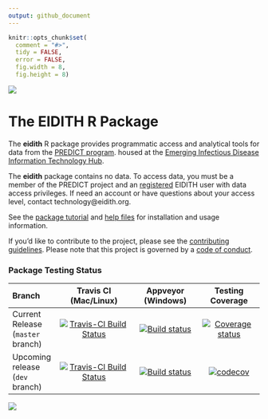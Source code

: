 ```yaml
---
output: github_document
---
```


<!-- README.md is generated from README.Rmd. Please edit that file -->

```r
knitr::opts_chunk$set(
  comment = "#>",
  tidy = FALSE,
  error = FALSE,
  fig.width = 8,
  fig.height = 8)
```

![](inst/images/README-eidith-logo-2014.png)

# The EIDITH R Package

The **eidith** R package provides programmatic access and analytical tools for
data from the [PREDICT program](http://www.vetmed.ucdavis.edu/ohi/predict/). 
housed at the [Emerging Infectious Disease Information Technology Hub](https://www.eidith.org/).

The **eidith** package contains no data.  To access data, you must be a member
of the PREDICT project and an
[registered](https://www.eidith.org/register.aspx) EIDITH user with data access
privileges. If need an account or have questions about your access level, contact technology@eidith.org.

See the [package tutorial](https://ecohealthalliance.github.io/eidith/articles/eidith.html) and [help files](https://ecohealthalliance.github.io/eidith/reference/index.html) for
installation and usage information.

If you'd like to contribute to the project, please see the [contributing guidelines](CONTRIBUTING.md). Please note that this project is governed by a [code of conduct](CONDUCT.md). 

### Package Testing Status

| Branch        | Travis CI (Mac/Linux) | Appveyor (Windows) | Testing Coverage |
|:------------- |:---------------------:|:------------------:|:----------------:|
| Current Release (`master` branch)  |[![Travis-CI Build Status](https://travis-ci.org/ecohealthalliance/eidith.svg?branch=master)](https://travis-ci.org/ecohealthalliance/eidith) | [![Build status](https://ci.appveyor.com/api/projects/status/j1nsmtbqj7sr3pti/branch/master?svg=true)](https://ci.appveyorgithub.com/project/NoamRoss/eidith/branch/master) | [![Coverage status](https://codecov.io/gh/ecohealthalliance/eidith/branch/master/graph/badge.svg)](https://codecov.io/gh/ecohealthalliance/eidith)        |
| Upcoming release (`dev` branch) | [![Travis-CI Build Status](https://travis-ci.org/ecohealthalliance/eidith.svg?branch=dev)](https://travis-ci.org/ecohealthalliance/eidith) | [![Build status](https://ci.appveyor.com/api/projects/status/j1nsmtbqj7sr3pti/branch/dev?svg=true)](https://ci.appveyor.com/project/NoamRoss/eidith/branch/dev) | [![codecov](https://codecov.io/gh/ecohealthalliance/eidith/branch/dev/graph/badge.svg)](https://codecov.io/gh/ecohealthalliance/eidith/branch/dev) |




![](inst/images/README-predictfooter.png)
